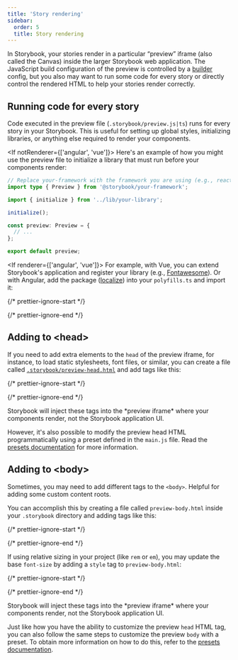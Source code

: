 ```yaml
---
title: 'Story rendering'
sidebar:
  order: 5
  title: Story rendering
---
```


In Storybook, your stories render in a particular “preview” iframe (also called the Canvas) inside the larger Storybook web application. The JavaScript build configuration of the preview is controlled by a [builder](../builders/index.mdx) config, but you also may want to run some code for every story or directly control the rendered HTML to help your stories render correctly.

## Running code for every story

Code executed in the preview file (`.storybook/preview.js|ts`) runs for every story in your Storybook. This is useful for setting up global styles, initializing libraries, or anything else required to render your components.

<If notRenderer={['angular', 'vue']}>
  Here's an example of how you might use the preview file to initialize a library that must run before your components render:

  ```ts title=".storybook/preview.ts"
  // Replace your-framework with the framework you are using (e.g., react-vite, @storybook/web-components-vite, etc.)
  import type { Preview } from '@storybook/your-framework';

  import { initialize } from '../lib/your-library';

  initialize();

  const preview: Preview = {
    // ...
  };

  export default preview;
  ```
</If>

<If renderer={['angular', 'vue']}>
  For example, with Vue, you can extend Storybook's application and register your library (e.g., [Fontawesome](https://github.com/FortAwesome/vue-fontawesome)). Or with Angular, add the package ([localize](https://angular.io/api/localize)) into your `polyfills.ts` and import it:

  {/* prettier-ignore-start */}

  <CodeSnippets path="storybook-preview-with-library-decorator.md" />

  {/* prettier-ignore-end */}
</If>

## Adding to \<head>

If you need to add extra elements to the `head` of the preview iframe, for instance, to load static stylesheets, font files, or similar, you can create a file called [`.storybook/preview-head.html`](./index.mdx#configure-story-rendering) and add tags like this:

{/* prettier-ignore-start */}

<CodeSnippets path="storybook-preview-head-example.md" />

{/* prettier-ignore-end */}

<Callout variant="info">
  Storybook will inject these tags into the *preview iframe* where your components render, not the Storybook application UI.
</Callout>

However, it's also possible to modify the preview head HTML programmatically using a preset defined in the `main.js` file. Read the [presets documentation](../addons/writing-presets.mdx#ui-configuration) for more information.

## Adding to \<body>

Sometimes, you may need to add different tags to the `<body>`. Helpful for adding some custom content roots.

You can accomplish this by creating a file called `preview-body.html` inside your `.storybook` directory and adding tags like this:

{/* prettier-ignore-start */}

<CodeSnippets path="storybook-preview-body-example.md" />

{/* prettier-ignore-end */}

If using relative sizing in your project (like `rem` or `em`), you may update the base `font-size` by adding a `style` tag to `preview-body.html`:

{/* prettier-ignore-start */}

<CodeSnippets path="storybook-preview-body-font-size.md" />

{/* prettier-ignore-end */}

<Callout variant="info">
  Storybook will inject these tags into the *preview iframe* where your components render, not the Storybook application UI.
</Callout>

Just like how you have the ability to customize the preview `head` HTML tag, you can also follow the same steps to customize the preview `body` with a preset. To obtain more information on how to do this, refer to the [presets documentation](../addons/writing-presets.mdx#ui-configuration).
